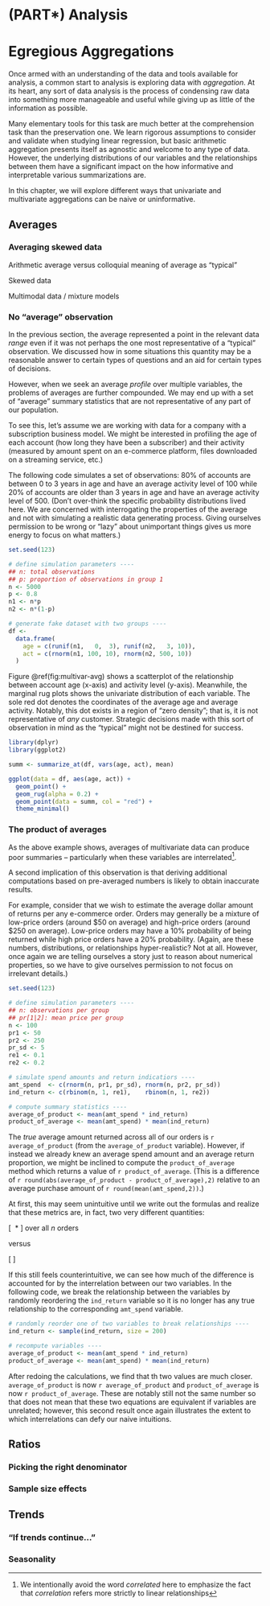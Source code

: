 # (PART\*) Analysis {-} 

# Egregious Aggregations {#eg-agg}

Once armed with an understanding of the data and tools available for analysis, a common start to analysis is exploring data with *aggregation*. 
At its heart, any sort of data analysis is the process of condensing raw data into something more manageable and useful while giving up as little of the information as possible.

Many elementary tools for this task are much better at the comprehension task than the preservation one. 
We learn rigorous assumptions to consider and validate when studying linear regression, but basic arithmetic aggregation presents itself as agnostic and welcome to any type of data. 
However, the underlying distributions of our variables and the relationships between them have a significant impact on the how informative and interpretable various summarizations are.

In this chapter, we will explore different ways that univariate and multivariate aggregations can be naive or uninformative.

## Averages 

### Averaging skewed data

Arithmetic average versus colloquial meaning of average as "typical" 

Skewed data

Multimodal data / mixture models

### No "average" observation

In the previous section, the average represented a point in the relevant data *range* even if it was not perhaps the one most representative of a "typical" observation. 
We discussed how in some situations this quantity may be a reasonable answer to certain types of questions and an aid for certain types of decisions. 

However, when we seek an average *profile* over multiple variables, the problems of averages are further compounded. 
We may end up with a set of "average" summary statistics that are not representative of any part of our population.

To see this, let's assume we are working with data for a company with a subscription business model. 
We might be interested in profiling the age of each account (how long they have been a subscriber) and their activity (measured by amount spent on an e-commerce platform, files downloaded on a streaming service, etc.)

The following code simulates a set of observations: 
80% of accounts are between 0 to 3 years in age and have an average activity level of 100 while 20% of accounts are older than 3 years in age and have an average activity level of 500.
(Don't over-think the specific probability distributions lived here. 
We are concerned with interrogating the properties of the average and not with simulating a realistic data generating process. 
Giving ourselves permission to be wrong or "lazy" about unimportant things gives us more energy to focus on what matters.)

```r
set.seed(123)

# define simulation parameters ----
## n: total observations
## p: proportion of observations in group 1
n <- 5000
p <- 0.8
n1 <- n*p
n2 <- n*(1-p)

# generate fake dataset with two groups ----
df <- 
  data.frame(
    age = c(runif(n1,   0,  3), runif(n2,   3, 10)),
    act = c(rnorm(n1, 100, 10), rnorm(n2, 500, 10))
  )
```

Figure \@ref(fig:multivar-avg) shows a scatterplot of the relationship between account age (x-axis) and activity level (y-axis).
Meanwhile, the marginal rug plots shows the univariate distribution of each variable. 
The sole red dot denotes the coordinates of the average age and average activity. 
Notably, this dot exists in a region of "zero density";
that is, it is not representative of *any* customer.
Strategic decisions made with this sort of observation in mind as the "typical" might not be destined for success.

```r
library(dplyr)
library(ggplot2)

summ <- summarize_at(df, vars(age, act), mean)

ggplot(data = df, aes(age, act)) + 
  geom_point() +
  geom_rug(alpha = 0.2) +
  geom_point(data = summ, col = "red") +
  theme_minimal()
```

### The product of averages 

As the above example shows, averages of multivariate data can produce poor summaries -- particularly when these variables are interrelated^[We intentionally avoid the word *correlated* here to emphasize the fact that *correlation* refers more strictly to linear relationships].

A second implication of this observation is that deriving additional computations based on pre-averaged numbers is likely to obtain inaccurate results. 

For example, consider that we wish to estimate the average dollar amount of returns per any e-commerce order.
Orders may generally be a mixture of low-price orders (around \$50 on average) and high-price orders (around \$250 on average). 
Low-price orders may have a 10% probability of being returned while high price orders have a 20% probability.
(Again, are these numbers, distributions, or relationships hyper-realistic? 
Not at all. 
However, once again we are telling ourselves a story just to reason about numerical properties, so we have to give ourselves permission to not focus on irrelevant details.)

```r
set.seed(123)

# define simulation parameters ----
## n: observations per group
## pr[1|2]: mean price per group
n <- 100
pr1 <- 50
pr2 <- 250
pr_sd <- 5
re1 <- 0.1
re2 <- 0.2

# simulate spend amounts and return indicatiors ----
amt_spend  <- c(rnorm(n, pr1, pr_sd), rnorm(n, pr2, pr_sd))
ind_return <- c(rbinom(n, 1, re1),    rbinom(n, 1, re2))

# compute summary statistics ----
average_of_product <- mean(amt_spend * ind_return)
product_of_average <- mean(amt_spend) * mean(ind_return)
```

The *true* average amount returned across all of our orders is `r average_of_product` (from the `average_of_product` variable). 
However, if instead we already knew an average spend amount and an average return proportion, we might be inclined to compute the `product_of_average` method which returns a value of `r product_of_average`. 
(This is a difference of `r round(abs(average_of_product - product_of_average),2)` relative to an average purchase amount of `r round(mean(amt_spend,2))`.)

At first, this may seem unintuitive until we write out the formulas and realize that these metrics are, in fact, two very different quantities:

\[ \frac{ \sum_{1}^{n} Spend }{\sum_{1}^{n} 1} \ * \frac{ \sum_{1}^{n} I(Return) }{\sum_{1}^{n} 1} \] over all $n$ orders

versus

\[ \frac{\sum_{1}^{n} Spend * I(Return)}{\sum_{1}^{n} 1} \]

If this still feels counterintuitive, we can see how much of the difference is accounted for by the interrelation between our two variables. 
In the following code, we break the relationship between the variables by randomly reordering the `ind_return` variable so it is no longer has any true relationship to the corresponding `amt_spend` variable.

```r
# randomly reorder one of two variables to break relationships ----
ind_return <- sample(ind_return, size = 200)

# recompute variables ----
average_of_product <- mean(amt_spend * ind_return)
product_of_average <- mean(amt_spend) * mean(ind_return)
```

After redoing the calculations, we find that th two values are much closer. 
`average_of_product` is now `r average_of_product` and `product_of_average` is now `r product_of_average`.
These are notably still not the same number so that does not mean that these two equations are equivalent if variables are unrelated; 
however, this second result once again illustrates the extent to which interrelations can defy our naive intuitions.

## Ratios

### Picking the right denominator

### Sample size effects

## Trends

### "If trends continue..."

### Seasonality 

<!--

## Trends

### If trends continue

Data analysis undoubtedly relies on assumptions, and the quality of the resulting analysis depends in a large part on how reasonable these assumptions are. However, our heuristics for assessing assumptions are sometimes lacking. Assumptions that are lengthy, complex, or jargon-filled may be perceived as less conservative than those simple and straightforward. Yet this is a bad measure for fidelity. One such example of a simple but poor assumption is operating under the premise of "if the current trends continue". 

First, in the real world, this is rarely (if ever) the case. Complex, dynamic systems have feedback loops and constraints, and few natural systems^[whether they be the predator and prey of the Lotka-Volterra differential equations, the infected population of an epidemiolgical SIR model, or pricing dynamics of supply and demand] and trend unabated in the same direction. 

Second, and perhaps event more critically, there is no singular, objective definiton of what the current "trend" of a dataset event is. To illustrate this \@ref(fig:lin-quad-cub) shows the fits of linear, quadratic, and cubic regressions on a set of data and its out-of-sample extrapolation. Even if we *believed* the premise that "trends will continue", the subjective determination of that thrend has massive implications on the resulting conclusions.

```r
library(ggplot2)

n <- 300
x <- runif(n)
y <- c(x[1:100], x[101:200]**2, x[201:300]**3) + rnorm(n)

ggplot(
  data.frame(x = x, y = y),
  aes(x, y)
) +
  geom_point() +
  geom_smooth(method = "lm", formula = y ~ I(x**1), se = FALSE, fullrange = TRUE) +
  geom_smooth(method = "lm", formula = y ~ I(x**2), se = FALSE, fullrange = TRUE) +
  geom_smooth(method = "lm", formula = y ~ I(x**3), se = FALSE, fullrange = TRUE) +
  geom_smooth(method = "lm", formula = y ~ I(x**4), se = FALSE, fullrange = TRUE) +
  scale_x_continuous(limits = c(0,2)) 
```


<!--

## Aggregating without visualizing

The **datasauRus** R package [@R-datasauRus] \index{R package!datasauRus}

## Believing in the "average" observation

```r
x <- rnorm(1000, 0, 5)
y1 <- rnorm(1000, 10, 6)
y2 <- 10 + x + rnorm(1000, 0, 1)
y3 <- 10 + x + rlnorm(1000, 0, 1)
cor(x,y1)
cor(x,y2)
(mx <- mean(x))
(my1 <- mean(y1))
(my2 <- mean(y2))
(my3 <- mean(y3))
  
library(ggplot2)
df <- data.frame(x=x,y=y1,y2=y2)
gg1 <- ggplot(df, aes(x,y1)) + geom_bin2d() + geom_point(aes(mx,my1), col = 'red')
gg2 <- ggplot(df, aes(x,y2)) + geom_bin2d() + geom_point(aes(mx,my2), col = 'red')
gg3 <- ggplot(df, aes(x,y3)) + geom_bin2d() + geom_point(aes(mx,my3), col = 'red')

x <- c(runif(700, 20, 50), runif(300, 50, 70))
y <- x**3 + rnorm(1000)
df <- data.frame(x=x,y=y)
gg <- ggplot(df, aes(x,y)) + geom_bin2d() + geom_point(aes(mean(x), mean(y)), col = 'red')
```



## Product of averages

```r
library(dplyr)
library(tidyr)

data_group1 <-
  data.frame(ID_ACCT = 1:10,
             N_TRANS = sample(1:10, size = 10, replace = TRUE, prob = 1:10)) %>%
  uncount(N_TRANS) %>%
  mutate(AMT_SPEND = rnorm(nrow(.), 500, 25))
data_group2 <-
  data.frame(ID_ACCT = 1:10,
             N_TRANS = sample(1:10, size = 10, replace = TRUE, prob = 10:1)) %>%
  uncount(N_TRANS) %>%
  mutate(AMT_SPEND = rnorm(nrow(.), 100, 10))
data <- bind_rows(data_group1, data_group2)
```

```r
data %>%
  summarize(
    N_TRANS = n() / n_distinct(ID_ACCT),
    AMT_SPEND = sum(AMT_SPEND) / n()
  ) %>%
  mutate(N_TRANS * AMT_SPEND)

data %>%
  group_by(ID_ACCT) %>%
  summarize(N_TRANS = n(), AMT_SPEND = sum(AMT_SPEND) / n()) %>%
  summarize_at(vars(N_TRANS, AMT_SPEND), mean) %>%
  mutate(N_TRANS * AMT_SPEND)

summarize(data, sum(AMT_SPEND) / n_distinct(ID_ACCT))
```

\[ \frac{ \sum_{1}^{n} Spend }{\sum_{1}^{n} 1} \ * \frac{ \sum_{1}^{n} Trips }{\sum_{1}^{n} 1} \] over all $n$ customers

\[ \sum_{1}^{n} Spend \ * \sum_{1}^{n} Trips \]

```r
set.seed(123)
amt_spend <- c(rnorm(10, 50, 5), rnorm(10, 250, 5))
ind_return <- c(rbinom(10,1,0.1), rbinom(10,1,0.2))
mean(amt_spend) * mean(ind_return)
mean(amt_spend * ind_return)
```



## Understanding the denominator

## Small sample sizes

## Relying on the wrong summary metrics

The paper "A Dirty Dozen: Twelve Common Metric Interpretation Pitfalls in Online Controlled Experiments" [@dmitriev_gupta_kim_vaz_2017]

Article "Designing and evaluating metrics" [@taylor_2020]

Problem with Metrics - https://arxiv.org/abs/2002.08512

## Dichotomization

## Ignoring trend

## Ignoring seasonality

## Ignoring panel structure

## Correlation

## Strategies

-->
